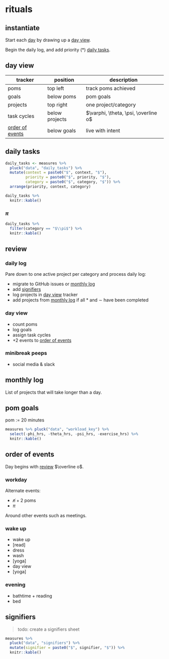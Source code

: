 # rituals {#rituals}

## instantiate

Start each [day](https://study.com/academy/lesson/german-days-of-the-week.html) by drawing up a [day view](#day-view).

Begin the daily log, and add priority ($*$) [daily tasks](#daily-tasks).



## day view {#day-view}

tracker | position | description
- | - | -
poms | top left | track poms achieved
goals | below poms | pom goals
projects | top right| one project/category
task cycles | below projects | $\varphi, \theta, \psi, \overline o$
[order of events](#order-of-events) | below goals | live with intent


## daily tasks {#daily-tasks}

```r
daily_tasks <- measures %>% 
  pluck("data", "daily_tasks") %>% 
  mutate(context = paste0("$", context, "$"),
         priority = paste0("$", priority, "$"),
         category = paste0("$", category, "$")) %>%
  arrange(priority, context, category) 

daily_tasks %>% 
  knitr::kable()
```

### $\pi$

```r
daily_tasks %>% 
  filter(category == "$\\pi$") %>% 
  knitr::kable()


```


## review {#review}

### daily log

Pare down to one active project per category and process daily log:

- migrate to GitHub issues or [monthly log](#monthly-log)
- add [signifiers](#signifiers) 
- log projects in [day view](#day-view) tracker
- add projects from [monthly log](#monthly-log) if all $*$ and $\sim$ have been completed

### day view

- count poms
- log goals
- assign task cycles
- +2 events to [order of events](#order-of-events)

### minibreak peeps

- social media & slack

## monthly log {#monthly-log}

List of projects that will take longer than a day.

## pom goals

pom := 20 minutes

```r
measures %>% pluck("data", "workload_key") %>% 
  select(-phi_hrs, -theta_hrs, -psi_hrs, -exercise_hrs) %>% 
  knitr::kable()

```

## order of events {#order-of-events}

Day begins with [review](#review) $\overline o$.

### workday

Alternate events:

- $\not n + 2$ poms
- $\pi$

Around other events such as meetings. 

### wake up

- wake up
- [read]
- dress
- wash
- [yoga]
- [day view]{#day-view}
- [yoga]

### evening

- bathtime + reading
- bed


## signifiers {#signifiers}

> todo: create a signifiers sheet

```r
measures %>% 
  pluck("data", "signifiers") %>% 
  mutate(signifier = paste0("$", signifier, "$")) %>% 
  knitr::kable()
```